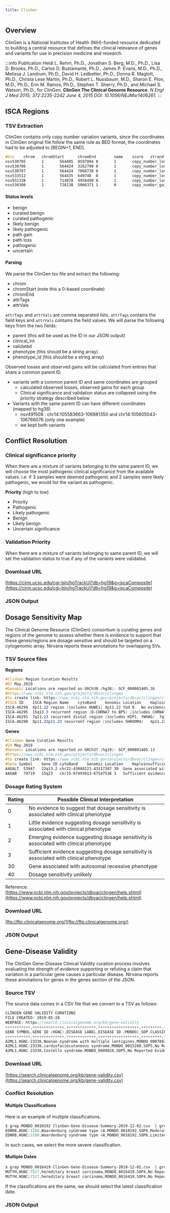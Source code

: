 ```yaml
---
title: ClinGen
---
```



## Overview

ClinGen is a National Institutes of Health (NIH)-funded resource dedicated to building a central resource that defines the clinical relevance of genes and variants for use in precision medicine and research.

:::info Publication
Heidi L. Rehm, Ph.D., Jonathan S. Berg, M.D., Ph.D., Lisa D. Brooks, Ph.D., Carlos D. Bustamante, Ph.D., James P. Evans, M.D., Ph.D., Melissa J. Landrum, Ph.D., David H. Ledbetter, Ph.D., Donna R. Maglott, Ph.D., Christa Lese Martin, Ph.D., Robert L. Nussbaum, M.D., Sharon E. Plon, M.D., Ph.D., Erin M. Ramos, Ph.D., Stephen T. Sherry, Ph.D., and Michael S. Watson, Ph.D., for ClinGen. **ClinGen The Clinical Genome Resource.** *N Engl J Med 2015; 372:2235-2242 June 4, 2015 DOI: 10.1056/NEJMsr1406261.*
:::

## ISCA Regions

### TSV Extraction
ClinGen contains only copy number variation variants, since the coordinates in ClinGen original file follow the same rule as BED format, the coordinates had to be adjusted to [BEGIN+1, END].

```scss
#bin    chrom   chromStart      chromEnd        name    score   strand  thickStart      thickEnd        attrCount       attrTags        attrVals
nsv530705       1       564405  8597804 0       1       copy_number_loss        pathogenic      False   Developmental delay AND/OR other significant developmental or morphological phenotypes
nsv530706       1       564424  3262790 0       1       copy_number_loss        pathogenic      False   Abnormal facial shape,Abnormality of cardiac morphology,Global developmental delay,Muscular hypotonia   HP:0001252,HP:0001263,HP:0001627,HP:0001999,MedGen:CN001147,MedGen:CN001157,MedGen:CN001482,MedGen:CN001810
nsv530707       1       564424  7068738 0       1       copy_number_loss        pathogenic      False   Abnormality of cardiac morphology,Cleft upper lip,Failure to thrive,Global developmental delay,Intrauterine growth retardation,Microcephaly,Short stature       HP:0000204,HP:0000252,HP:0001263,HP:0001508,HP:0001511,HP:0001627,HP:0004322,MedGen:C0349588,MedGen:C1845868,MedGen:C1853481,MedGen:C2364119,MedGen:CN000197,MedGen:CN001157,MedGen:CN001482
nsv533512       1       564435  649748  0       1       copy_number_loss        benign  False   Developmental delay AND/OR other significant developmental or morphological phenotypes
nsv931338       1       714078  4958499 0       1       copy_number_loss        pathogenic      False   Developmental delay AND/OR other significant developmental or morphological phenotypes
nsv530300       1       728138  5066371 1       0       copy_number_gain        pathogenic      False   Abnormality of cardiac morphology,Cleft palate,Global developmental delay       HP:0000175,HP:0001263,HP:0001627,MedGen:C2240378,MedGen:CN001157,MedGen:CN001482
```
#### Status levels
* benign
* curated benign
* curated pathogenic
* likely benign
* likely pathogenic
* path gain
* path loss
* pathogenic
* uncertain

#### Parsing
We parse the ClinGen tsv file and extract the following:
* chrom
* chromStart (note this a 0-based coordinate)
* chromEnd
* attrTags
* attrVals

`attrTags` and `attrVals` are comma separated lists. `attrTags` contains the field keys and `attrVals` contains the field values. We will parse the following keys from the two fields:
* parent (this will be used as the ID in our JSON output)
* clinical_int
* validated
* phenotype (this should be a string array)
* phenotype_id (this should be a string array)

Observed losses and observed gains will be calculated from entries that share a common parent ID.
* variants with a common parent ID and same coordinates are grouped
    * calculated observed losses, observed gains for each group
    * Clinical significance and validation status are collapsed using the priority strategy described below
* Variants with the same parent ID can have different coordinates (mapped to hg38)
    * nsv491508 : chr14:105583663-106881350 and chr14:105605043-106766076 (only one example)
    * we kept both variants

## Conflict Resolution
### Clinical significance priority
When there are a mixture of variants belonging to the same parent ID, we will choose the most pathogenic clinical significance from the available values. i.e. if 3 samples were deemed pathogenic and 2 samples were likely pathogenic, we would list the variant as pathogenic.

**Priority** (high to low)
* Priority
* Pathogenic
* Likely pathogenic
* Benign
* Likely benign
* Uncertain significance

### Validation Priority
When there are a mixture of variants belonging to same parent ID, we will set the validation status to true if any of the variants were validated.
### Download URL

[https://cirm.ucsc.edu/cgi-bin/hgTrackUi?db=hg19&g=iscaComposite](https://cirm.ucsc.edu/cgi-bin/hgTrackUi?db=hg19&g=iscaComposite)

### JSON Output

<CLINGENJSON />

## Dosage Sensitivity Map
The Clinical Genome Resource (ClinGen) consortium is curating genes and regions of the genome to assess whether there is evidence to support that these genes/regions are dosage sensitive and should be targeted on a cytogenomic array. Nirvana reports these annotations for overlapping SVs.

### TSV Source files
**Regions**
```scss
#ClinGen Region Curation Results
#07 May,2019
#Genomic Locations are reported on GRCh38 (hg38): GCF_000001405.36
#https://www.ncbi.nlm.nih.gov/projects/dbvar/clingen
#to create link: https://www.ncbi.nlm.nih.gov/projects/dbvar/clingen/clingen_region.cgi?id=key
#ISCA ID    ISCA Region Name    cytoBand    Genomic Location    Haploinsufficiency Score    Haploinsufficiency Description  Haploinsufficiency PMID1    Haploinsufficiency PMID2    Haploinsufficiency PMID3    Triplosensitivity Score Triplosensitivity Description   Triplosensitivity PMID1 Triplosensitivity PMID2 Triplosensitivity PMID3 Date Last Evaluated Loss phenotype OMIM ID  Triplosensitive phenotype OMIM ID
ISCA-46299  Xp11.22 region (includes HUWE1) Xp11.22 tbd 0   No evidence available               3   Sufficient evidence for dosage pathogenicity    22840365    20655035    26692240    2018-11-19
ISCA-46295  15q13.3 recurrent region (D-CHRNA7 to BP5) (includes CHRNA7 and OTUD7A) 15q13.3 chr15:31727418-32153204 3   Sufficient evidence for dosage pathogenicity    19898479    20236110    22775350    40  Dosage sensitivity unlikely 26968334    22420048        2018-05-10
ISCA-46291  7q11.23 recurrent distal region (includes HIP1, YWHAG)  7q11.23 chr7:75528718-76433859  2   Some evidence for dosage pathogenicity  21109226    16971481        1   Little evidence for dosage pathogenicity    21109226    27867344        2018-12-31
ISCA-46290  Xp11.22p11.23 recurrent region (includes SHROOM4)   Xp11.22-p11.23  chrX: 48447780-52444264 0   No evidence available               3   Sufficient evidence for dosage pathogenicity    19716111    21418194    25425167    2017-12-14      300801
```
**Genes**
```scss
#ClinGen Gene Curation Results
#24 May,2019
#Genomic Locations are reported on GRCh37 (hg19): GCF_000001405.13
#https://www.ncbi.nlm.nih.gov/projects/dbvar/clingen
#to create link: https://www.ncbi.nlm.nih.gov/projects/dbvar/clingen/clingen_gene.cgi?sym=Gene Symbol
#Gene Symbol    Gene ID cytoBand    Genomic Location    Haploinsufficiency Score    Haploinsufficiency Description  Haploinsufficiency PMID1    Haploinsufficiency PMID2    Haploinsufficiency PMID3    Triplosensitivity Score Triplosensitivity Description   Triplosensitivity PMID1 Triplosensitivity PMID2 Triplosensitivity PMID3 Date Last Evaluated Loss phenotype OMIM ID  Triplosensitive phenotype OMIM ID
A4GALT  53947   22q13.2 chr22:43088121-43117307 30  Gene associated with autosomal recessive phenotype              0   No evidence available               2014-12-11  111400
AAGAB   79719   15q23   chr15:67493013-67547536 3   Sufficient evidence for dosage pathogenicity    23064416    23000146        0   No evidence available               2013-02-28  148600
```

### Dosage Rating System

| Rating | Possible Clinical Interpretation                                                        |
|--------|-----------------------------------------------------------------------------------------|
| 0      | No evidence to suggest that dosage sensitivity is associated with clinical phenotype    |
| 1      | Little evidence suggesting dosage sensitivity is associated with clinical phenotype     |
| 2      | Emerging evidence suggesting dosage sensitivity is associated with clinical phenotype   |
| 3      | Sufficient evidence suggesting dosage sensitivity is associated with clinical phenotype |
| 30     | Gene associated with autosomal recessive phenotype                                      |
| 40     | Dosage sensitivity unlikely                                                             |

Reference: [https://www.ncbi.nlm.nih.gov/projects/dbvar/clingen/help.shtml](https://www.ncbi.nlm.nih.gov/projects/dbvar/clingen/help.shtml)

### Download URL
[ftp://ftp.clinicalgenome.org/](ftp://ftp.clinicalgenome.org/)

### JSON Output
<ClinGenDosageJson/>

## Gene-Disease Validity
The ClinGen Gene-Disease Clinical Validity curation process involves evaluating the strength of evidence supporting or refuting a claim that variation in a particular gene causes a particular disease. Nirvana reports these annotations for genes in the genes section of the JSON.

### Source TSV
The source data comes in a CSV file that we convert to a TSV as follows:
```scss
CLINGEN GENE VALIDITY CURATIONS
FILE CREATED: 2019-05-28
WEBPAGE: https://search.clinicalgenome.org/kb/gene-validity
+++++++++++,++++++++++++++,+++++++++++++,++++++++++++++++++,+++++++++,++++++++++++++,+++++++++++++,+++++++++++++++++++
GENE SYMBOL,GENE ID (HGNC),DISEASE LABEL,DISEASE ID (MONDO),SOP,CLASSIFICATION,ONLINE REPORT,CLASSIFICATION DATE
+++++++++++,++++++++++++++,+++++++++++++,++++++++++++++++++,+++++++++,++++++++++++++,+++++++++++++,+++++++++++++++++++
A2ML1,HGNC:23336,Noonan syndrome with multiple lentigines,MONDO_0007893,SOP5,No Reported Evidence,https://search.clinicalgenome.org/kb/gene-validity/59b87033-dd91-4f1e-aec1-c9b1f5124b16--2018-06-07T14:37:47,2018-06-07T14:37:47.175Z
A2ML1,HGNC:23336,cardiofaciocutaneous syndrome,MONDO_0015280,SOP5,No Reported Evidence,https://search.clinicalgenome.org/kb/gene-validity/fc3c41d8-8497-489b-a350-c9e30016bc6a--2018-06-07T14:31:03,2018-06-07T14:31:03.696Z
A2ML1,HGNC:23336,Costello syndrome,MONDO_0009026,SOP5,No Reported Evidence,https://search.clinicalgenome.org/kb/gene-validity/ea72ba8d-cf62-44bc-86be-da64e3848eba--2018-06-07T14:34:05,2018-06-07T14:34:05.324Z
```
### Download URL
[https://search.clinicalgenome.org/kb/gene-validity.csv](https://search.clinicalgenome.org/kb/gene-validity.csv)

### Conflict Resolution
#### Multiple Classifications
Here is an example of multiple classifications.
```scss
$ grep MONDO_0010192 ClinGen-Gene-Disease-Summary-2019-12-02.csv  | grep EDNRB
EDNRB,HGNC:3180,Waardenburg syndrome type 4A,MONDO_0010192,SOP6,Moderate,https://search.clinicalgenome.org/kb/gene-validity/d7abbd45-7915-437b-849b-dea876bfc2f5--2018-05-08T04:00:00,2018-05-08T04:00:00.000Z
EDNRB,HGNC:3180,Waardenburg syndrome type 4A,MONDO_0010192,SOP6,Limited,https://search.clinicalgenome.org/kb/gene-validity/73ee9727-60c1-40fd-830f-08c2b513d2ee--2018-05-08T04:00:00,2018-05-08T04:00:00.000Z
```
In such cases, we select the more severe classification.

#### Multiple Dates
```scss
$ grep MONDO_0016419 ClinGen-Gene-Disease-Summary-2019-12-02.csv  | grep MUTYH
MUTYH,HGNC:7527,hereditary breast carcinoma,MONDO_0016419,SOP4,No Reported Evidence,https://search.clinicalgenome.org/kb/gene-validity/9904,2017-05-24T00:00:00
MUTYH,HGNC:7527,hereditary breast carcinoma,MONDO_0016419,SOP4,No Reported Evidence,https://search.clinicalgenome.org/kb/gene-validity/9902,2017-05-25T00:00:00
```
If the classifications are the same, we should select the latest classification date.

### JSON Output
<ClinGenGeneValidity/>
